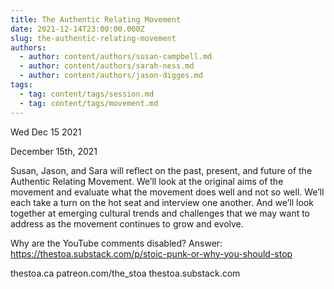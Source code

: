 ```yaml
---
title: The Authentic Relating Movement
date: 2021-12-14T23:00:00.000Z
slug: the-authentic-relating-movement
authors:
  - author: content/authors/susan-campbell.md
  - author: content/authors/sarah-ness.md
  - author: content/authors/jason-digges.md
tags:
  - tag: content/tags/session.md
  - tag: content/tags/movement.md
---
```






Wed Dec 15 2021

December 15th, 2021

Susan, Jason, and Sara will reflect on the past, present, and future of the Authentic Relating Movement. We’ll look at the original aims of the movement and evaluate what the movement does well and not so well. We’ll each take a turn on the hot seat and interview one another. And we’ll look together at emerging cultural trends and challenges that we may want to address as the movement continues to grow and evolve.

Why are the YouTube comments disabled? Answer: https://thestoa.substack.com/p/stoic-punk-or-why-you-should-stop

thestoa.ca
patreon.com/the_stoa
thestoa.substack.com


